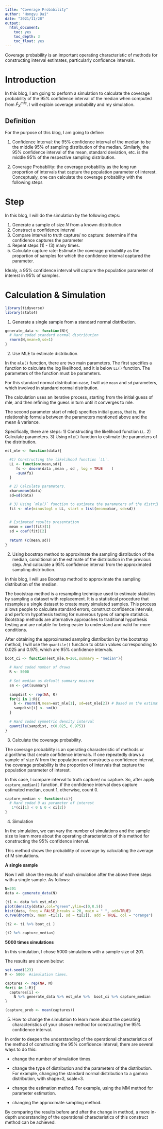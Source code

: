 ```yaml
---
title: "Coverage Probability"
author: "Hongyu Dai"
date: "2021/11/28"
output: 
  html_document:
    toc: yes
    toc_depth: 3
    toc_float: yes
---
```



Coverage probability is an important operating characteristic of methods for constructing interval estimates, particularly confidence intervals.

# Introduction

In this blog, I am going to perform a simulation to calculate the coverage probability of the 95% confidence interval of the median when computed from *F̂*<sub>*X*</sub><sup>*m**l**e*</sup>. I will explain coverage probability and my simulation.

Definition
---------------

For the purpose of this blog, I am going to define:

1. Confidence Interval: the 95% confidence interval of the median to be the middle 95% of sampling distribution of the median. Similarly, the 95% confidence interval of the mean, standard deviation, etc. is the middle 95% of the respective sampling distribution.

2. Coverage Probability: the coverage probability as the long run proportion of intervals that capture the population parameter of interest. Conceptualy, one can calculate the coverage probability with the following steps

# Step

In this blog, I will do the simulation by the following steps:

1.  Generate a sample of size *N* from a known distribution
2.  Construct a confidence interval
3.  Compare interval to truth capture/ no capture: determine if the confidence captures the parameter
4.  Repeat steps (1) - (3) many times. 
5.  Calculate capture rate: Estimate the coverage probability as the proportion of samples for which the confidence interval captured the parameter.

Idealy, a 95% confidence interval will capture the population parameter of interest in 95% of samples.

# Calculation & Simulation

```r
library(tidyverse)
library(stats4)
```

1. Generate a single sample from a standard normal distribution.

```r
generate_data <- function(N){ 
  # Hard coded standard normal distribution
  rnorm(N,mean=0,sd=1) 
}
```

2. Use MLE to estimate distribution. 

In the `mle()` function, there are two main parameters. The first specifies a function to calculate the log likelihood, and it is below `LL()` function. The parameters of the function must be parameters. 

For this standard normal distribution case, I will use `mean` and `sd` parameters, which  involved in standard normal distribution.

The calculation uses an iterative process, starting from the initial guess of mle, and then refining the guess in turn until it converges to mle. 

The second parameter start of mle() specifies initial guess, that is, the relationship formula between the parameters mentioned above and the mean & variance.

Specifically, there are steps:
1) Constructing the likelihood function `LL`.
2) Calculate parameters.
3) Using `mle()` function to estimate the parameters of the distribution.

```r

est_mle <- function(data){

  #1) Constructing the likelihood function `LL`.
  LL <- function(mean,sd){
     fs <- dnorm(data ,mean , sd , log = TRUE    )   
     -sum(fs) 
  }

  # 2) Calculate parameters.
  xbar=mean(data)
  sd=sd(data) 

  # 3) Using `mle()` function to estimate the parameters of the distribution.
  fit <- mle(minuslogl = LL, start = list(mean=xbar, sd=sd))
  
  
  # Estimated results presentation
  mean = coef(fit)[1]
  sd = coef(fit)[2]
  
  return (c(mean,sd))
}


```


2. Using boostrap method to approximate the sampling distribution of the median, conditional on the estimate of the distribution in the previous step. And calculate a 95% confidence interval from the approximated sampling distribution.

In this blog, I will use Boostrap method to approximate the sampling distribution of the median.

The bootstrap method is a resampling technique used to estimate statistics by sampling a dataset with replacement.
It is a statistical procedure that resamples a single dataset to create many simulated samples. This process allows people to calculate standard errors, construct confidence intervals, and perform hypothesis testing for numerous types of sample statistics. Bootstrap methods are alternative approaches to traditional hypothesis testing and are notable for being easier to understand and valid for more conditions.

After obtaining the approximated sampling distribution by the bootstrap method, I will use the `quantile()` function to obtain values corresponding to 0.025 and 0.975, which are 95% confidence intervals.

```r
boot_ci <- function(est_mle,N=201,summary = "median"){
  
  # Hard coded number of draws
  R <- 5000
  
  # Set median as default summary measure
  sm <- get(summary) 
  
  sampdist <- rep(NA, R)
  for(i in 1:R){
    b <- rnorm(N,mean=est_mle[1], sd=est_mle[2]) # Based on the estimated distribution conditions in the previous step. Using the parameters estimated by mle()
    sampdist[i] <- sm(b)
  }
  
  # Hard coded symmetric density interval
  quantile(sampdist, c(0.025, 0.975))
}
```


3. Calculate the coverage probability.

The coverage probability is an operating characteristic of methods or algorithms that create confidence intervals. If one repeatedly draws a sample of size $N$ from the population and constructs a confidence interval, the coverage probability is the proportion of intervals that capture the population parameter of interest.

In this case, I compare interval to truth capture/ no capture. So, after apply `capture_median()` function, if the confidence interval does capture estimated median, count 1, otherwise, count 0.

```r
capture_median <- function(ci){
  # Hard coded 0 as parameter of interest
   1*(ci[1] < 0 & 0 < ci[2])
}
```


4. Simulation

In the simulation, we can vary the number of simulations and the sample size to learn more about the operating characteristics of this method for constructing the 95% confidence interval.

This method shows the probability of coverage by calculating the average of M simulations.

**A single sample**

Now I will show the results of each simulation after the above three steps with a single sample. As follows:

```r

N=201
data <- generate_data(N)

(t1 <- data %>% est_mle)
plot(density(data),col="green",ylim=c(0,0.5))
hist(data, freq = FALSE,breaks = 20, main = " ", add=TRUE)
curve(dnorm(x, mean =t1[1], sd = t1[2]), add = TRUE, col = "orange")

(t2 <- t1 %>% boot_ci )

(t2 %>% capture_median)

```

**5000 times simulations**

In this simulation, I chose 5000 simulations with a sample size of 201.

The results are shown below:

```r
set.seed(123)
M <- 5000  #simulation times.

captures <- rep(NA, M)
for(i in 1:M){
  captures[i] <- 
    N %>% generate_data %>% est_mle %>%  boot_ci %>% capture_median
}

(capture_prob <- mean(captures))
```


5. How to change the simulation to learn more about the operating characteristics of your chosen method for constructing the 95% confidence interval.

In order to deepen the understanding of the operational characteristics of the method of constructing the 95% confidence interval, there are several ways to do this:

+ change the number of simulation times.

+ change the type of distribution and the parameters of the distribution. For example, changing the standard normal distribution to a gamma distribution, with shape=3, scale=3.

+ change the estimation method. For example, using the MM method for parameter estimation.

+ changing the approximate sampling method.

By comparing the results before and after the change in method, a more in-depth understanding of the operational characteristics of this construct method can be achieved.

